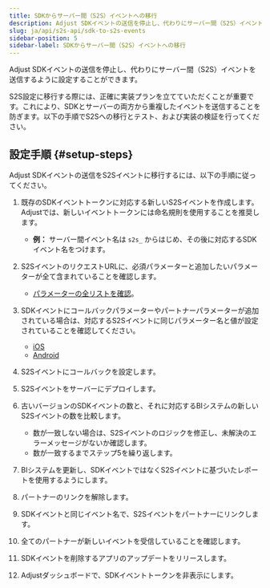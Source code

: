 ```yaml
---
title: SDKからサーバー間（S2S）イベントへの移行
description: Adjust SDKイベントの送信を停止し、代わりにサーバー間（S2S）イベントを送信するように設定することができます。
slug: ja/api/s2s-api/sdk-to-s2s-events
sidebar-position: 5
sidebar-label: SDKからサーバー間（S2S）イベントへの移行
---
```


Adjust SDKイベントの送信を停止し、代わりにサーバー間（S2S）イベントを送信するように設定することができます。

S2S設定に移行する際には、正確に実装プランを立てていただくことが重要です。これにより、SDKとサーバーの両方から重複したイベントを送信することを防ぎます。以下の手順でS2Sへの移行とテスト、および実装の検証を行ってください。

## 設定手順 \{\#setup\-steps\}

Adjust SDKイベントの送信をS2Sイベントに移行するには、以下の手順に従ってください。

1. 既存のSDKイベントトークンに対応する新しいS2Sイベントを作成します。Adjustでは、新しいイベントトークンには命名規則を使用することを推奨します。

   - **例：** サーバー間イベント名は `s2s_` からはじめ、その後に対応するSDKイベント名をつけます。

2. S2SイベントのリクエストURLに、必須パラメーターと追加したいパラメーターが全て含まれていることを確認します。

   - [パラメーターの全リストを確認](https://help.adjust.com/ja/article/server-to-server-events#required-parameters)。

3. SDKイベントにコールバックパラメーターやパートナーパラメーターが追加されている場合は、対応するS2Sイベントに同じパラメーター名と値が設定されていることを確認してください。

   - [iOS](/ja/sdk/ios/features/events#add-callback-parameters)
   - [Android](/ja/sdk/android/features/events#add-callback-parameters)

4. S2Sイベントにコールバックを設定します。
5. S2Sイベントをサーバーにデプロイします。
6. 古いバージョンのSDKイベントの数と、それに対応するBIシステムの新しいS2Sイベントの数を比較します。

   - 数が一致しない場合は、S2Sイベントのロジックを修正し、未解決のエラーメッセージがないか確認します。
   - 数が一致するまでステップ5を繰り返します。

7. BIシステムを更新し、SDKイベントではなくS2Sイベントに基づいたレポートを使用するようにします。
8. パートナーのリンクを解除します。
9. SDKイベントと同じイベント名で、S2Sイベントをパートナーにリンクします。
10.   全てのパートナーが新しいイベントを受信していることを確認します。
11.   SDKイベントを削除するアプリのアップデートをリリースします。
12.   Adjustダッシュボードで、SDKイベントトークンを非表示にします。
